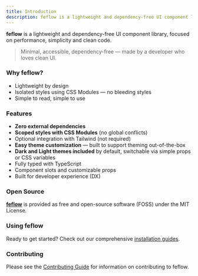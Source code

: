 ```yaml
---
title: Introduction
description: feflow is a lightweight and dependency-free UI component library, focused on performance, simplicity and clean code.
---
```


**feflow** is a lightweight and dependency-free UI component library, focused on performance, simplicity and clean code.

> Minimal, accessible, dependency-free — made by a developer who loves clean UI.

### Why feflow?

- Lightweight by design
- Isolated styles using CSS Modules — no bleeding styles
- Simple to read, simple to use

### Features

- **Zero external dependencies**
- **Scoped styles with CSS Modules** (no global conflicts)
- Optional integration with Tailwind (not required)
- **Easy theme customization** — built to support theming out-of-the-box
- **Dark and Light themes included** by default, switchable via simple props or CSS variables
- Fully typed with TypeScript
- Component slots and customizable props
- Built for developer experience (DX)

### Open Source

[**feflow**](https://github.com/dxdns/feflow) is provided as free and open-source software (FOSS) under the MIT License.

### Using feflow

Ready to get started? Check out our comprehensive [installation guides](/docs/getting-started).

### Contributing

Please see the [Contributing Guide](https://github.com/dxdns/feflow/blob/main/CONTRIBUTING.md) for information on contributing to feflow.
